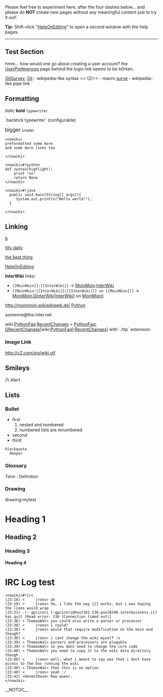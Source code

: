 <!-- ## Please edit system and help pages ONLY in the moinmaster wiki! For more
 -->
<!-- ## information, please see [[MoinMaster]]:[[MoinPagesEditorGroup]].
 -->
<!-- ##master-page:[[WikiSandBox]]
 -->
<!-- #format wiki
 -->
<!-- #language en
 -->
Please feel free to experiment here, after the four dashes below... and please do <b>NOT</b> create new pages without any meaningful content just to try it out!

<b>Tip:</b> Shift-click "[[HelpOnEditing]]" to open a second window with the help pages.
----

== Test Section ==

hmm... how would one go about creating a user account?  the [[UserPreferences]] page
behind the login link seems to be b0rken.

[[GitSurvey]], [[Git]] - wikipedia-like syntax
<<<!-- ! TOC here -->(2)>> - macro
[[GitSurvey|surve]] - wikipedia-like pipe link

== Formatting ==

<i>italic</i> <b>bold</b> <code><nowiki>typewriter</nowiki></code> 

`backtick typewriter` (configurable)

<span style="font-size: larger"> bigger </span> <span style="font-size: smaller"> smaller </span>

<pre><nowiki>
preformatted some more
and some more lines too

</nowiki></pre>

<pre><nowiki>#!python
def syntax(highlight):
    print "on"
    return None
</nowiki></pre>

<pre><nowiki>#!java
  public void main(String[] args]){
     System.out.println("Hello world!");
  } 

</nowiki></pre>

== Linking ==

[[a|b]]

[[tilly dally]]

[[git|the best thing]]

[[HelpOnEditing]] 

<b>InterWiki</b> links:
* <code><nowiki>[[MoinMoin]]:[[InterWiki]]</nowiki></code> -> [[MoinMoin]]:[[InterWiki]]
* <code><nowiki>[[MoinMoin:[[InterWiki]]|[[InterWiki]]] on [[MoinMoin]]]</nowiki></code> -> [[MoinMoin:[[InterWiki]]|[[InterWiki]]] on [[MoinMoin]]]

http://moinmoin.wikiwikiweb.de/ [http://www.python.org/ Python]

someone@the.inter.net

wiki:[[PythonFaq]]:[[RecentChanges]] = [[PythonFaq:[[RecentChanges]]|wiki:[[PythonFaq]]]:[[RecentChanges]]] with `.htp` extension.

=== Image Link ===
http://c2.com/sig/wiki.gif

== Smileys ==

/!\ Alert

== Lists ==

=== Bullet ===
* first
*# nested and numbered
*# numbered lists are renumbered
* second
* third
 blockquote
   deeper

=== Glossary ===
; Term : Definition

=== Drawing ===
drawing:mytest

= Heading 1 =
== Heading 2 ==
=== Heading 3 ===
==== Heading 4 ====

= IRC Log test =

<pre><nowiki>#!irc
(23:18) <     jroes> ah
(23:19) <     jroes> hm, i like the way {{{ works, but i was hoping the lines would wrap
(23:21) -!- gpciceri [~gpciceri@host181-130.pool8248.interbusiness.it] has quit [Read error: 110 (Connection timed out)]
(23:36) < ThomasWal> you could also write a parser or processor
(23:38) <     jroes> i could?
(23:38) <     jroes> would that require modification on the moin end though?
(23:38) <     jroes> i cant change the wiki myself :x
(23:39) < ThomasWal> parsers and processors are plugable
(23:39) < ThomasWal> so you dont need to change the core code
(23:40) < ThomasWal> you need to copy it to the wiki data directory though
(23:40) <     jroes> well, what i meant to say was that i dont have access to the box running the wiki
(23:40) < ThomasWal> then this is no option
(23:40) <     jroes> yeah :/
(23:42) <HonestDave> How queer.
</nowiki></pre>

__NOTOC__